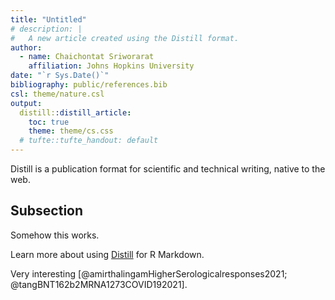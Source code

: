 ```yaml
---
title: "Untitled"
# description: |
#   A new article created using the Distill format.
author:
  - name: Chaichontat Sriworarat
    affiliation: Johns Hopkins University
date: "`r Sys.Date()`"
bibliography: public/references.bib
csl: theme/nature.csl
output:
  distill::distill_article:
    toc: true
    theme: theme/cs.css
  # tufte::tufte_handout: default
---
```


Distill is a publication format for scientific and technical writing, native to the web.

## Subsection

Somehow this works.

Learn more about using [Distill](https://rstudio.github.io/distill) for R Markdown.

Very interesting [@amirthalingamHigherSerologicalresponses2021; @tangBNT162b2MRNA1273COVID192021].
